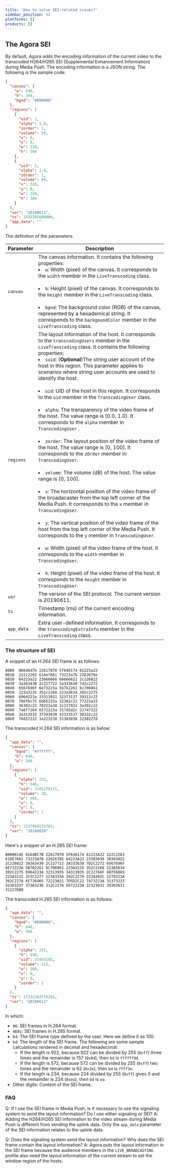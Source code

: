 ```yaml
---
title: 'How to solve SEI-related issues?'
sidebar_position: 32
platforms: []
products: []
---
```



## The Agora SEI

By default, Agora adds the encoding information of the current video to the transcoded H264/H265 SEI (Supplemental Enhancement Information) during Media Push. The encoding information is a JSON string. The following is the sample code:

```json
{
  "canvas": {
    "w": 640,
    "h": 360,
    "bgnd": "#000000"
  },
  "regions": [
    {
      "uid": 1,
      "alpha": 1.0,
      "zorder": 1,
      "volume": 50,
      "x": 0,
      "y": 0,
      "w": 320,
      "h": 360
    },
    {
      "uid": 2,
      "alpha": 1.0,
      "zOrder": 1,
      "volume": 89,
      "x": 320,
      "y": 0,
      "w": 320,
      "h": 360
    }
  ],
  "ver": "20190611",
  "ts": 1535385600000,
  "app_data": ""
}
```

The definition of the parameters:

| Parameter  | Description                                                                                                                                                                                                                                                                                                                                                                                                                                                                                                                                                                                                                                                                                                                                                                                                                                                                                                                                                                                                                                                                                                                                                                                                                                                                                                                                                                                                                                                                                                        |
| ---------- | ------------------------------------------------------------------------------------------------------------------------------------------------------------------------------------------------------------------------------------------------------------------------------------------------------------------------------------------------------------------------------------------------------------------------------------------------------------------------------------------------------------------------------------------------------------------------------------------------------------------------------------------------------------------------------------------------------------------------------------------------------------------------------------------------------------------------------------------------------------------------------------------------------------------------------------------------------------------------------------------------------------------------------------------------------------------------------------------------------------------------------------------------------------------------------------------------------------------------------------------------------------------------------------------------------------------------------------------------------------------------------------------------------------------------------------------------------------------------------------------------------------------ |
| `canvas`   | The canvas information. It contains the following properties:<br/><li>`w`: Width (pixel) of the canvas. It corresponds to the `width` member in the `LiveTranscoding` class.</li><br/><li>`h`: Height (pixel) of the canvas. It corresponds to the `height` member in the `LiveTranscoding` class.</li><br/><li>`bgnd`: The background color (RGB) of the canvas, represented by a hexademical string. It corresponds to the `backgoundColor` member in the `LiveTranscoding` class.</li>                                                                                                                                                                                                                                                                                                                                                                                                                                                                                                                                                                                                                                                                                                                                                                                                                                                                                                                                                                                                                          |
| `regions`  | The layout information of the host. It corresponds to the `transcodingUsers` member in the `LiveTranscoding` class. It contains the following properties:<br/><li>`suid`: (**Optional**)The string user account of the host in this region. This parameter applies to scenarios where string user accounts are used to identify the host.</li><br/><li>`uid`: UID of the host in this region. It corresponds to the `uid` member in the `TranscodingUser` class.</li><br/><li>`alpha`: The transparency of the video frame of the host. The value range is [0.0, 1.0]. It corresponds to the `alpha` member in `TranscodingUser` .</li><br/><li>`zorder`: The layout position of the video frame of the host. The value range is [0, 100]. It corresponds to the `zOrder` member in `TranscodingUser`.</li><br/><li>`volume`: The volume (dB) of the host. The value range is [0, 100].</li><br/><li>`x`: The horizontal position of the video frame of the broadacaster from the top left corner of the Media Push. It corresponds to the `x` member in `TranscodingUser`.</li><br/><li>`y`: The vertical position of the video frame of the host from the top left corner of the Media Push. It corresponds to the `y` member in `TranscodingUser`.</li><br/><li>`w`: Width (pixel) of the video frame of the host. It corresponds to the `width` member in `TranscodingUser`.</li><br/><li>`h`: Height (pixel) of the video frame of the host. It corresponds to the `height` member in `TranscodingUser`.</li> |
| `ver`      | The version of the SEI protocol. The current version is 20190611.                                                                                                                                                                                                                                                                                                                                                                                                                                                                                                                                                                                                                                                                                                                                                                                                                                                                                                                                                                                                                                                                                                                                                                                                                                                                                                                                                                                                                                                  |
| `ts`       | Timestamp (ms) of the current encoding information.                                                                                                                                                                                                                                                                                                                                                                                                                                                                                                                                                                                                                                                                                                                                                                                                                                                                                                                                                                                                                                                                                                                                                                                                                                                                                                                                                                                                                                                                |
| `app_data` | Extra user-defined information. It corresponds to the `transcodingExtraInfo` member in the `LiveTranscoding` class.                                                                                                                                                                                                                                                                                                                                                                                                                                                                                                                                                                                                                                                                                                                                                                                                                                                                                                                                                                                                                                                                                                                                                                                                                                                                                                                                                                                                |

### The structure of SEI

A snippet of an H.264 SEI frame is as follows:

```
0000  0664bd7b 22617070 5f646174 61223a22
0010  222c2263 616e7661 73223a7b 2262676e
0020  64223a22 23666666 66666622 2c226822
0030  3a363430 2c227722 3a333630 7d2c2272 
0040  6567696f 6e73223a 5b7b2261 6c706861  
0050  223a3235 352c2268 223a3634 302c2275 
0060  6964223a 33313031 32373137 39312c22
0070  766f6c75 6d65223a 32382c22 77223a33
0080  36302c22 78223a30 2c227922 3a302c22
0090  7a6f7264 6572223a 317d5d2c 22747322
00a0  3a313533 37393630 32333537 38332c22
00b0  76657222 3a223230 31383038 3238227d
```

The transcoded H.264 SEI information is as below:

```json
{
  "app_data": "",
  "canvas": {
    "bgnd": "#ffffff",
    "h": 640,
    "w": 360
  },
  "regions": [
    {
      "alpha": 255,
      "h": 640,
      "uid": 3101279171,
      "volume": 28,
      "w": 360,
      "x": 0,
      "y": 0,
      "zorder": 1
    }
  ],
  "ts": 1537960235783,
  "ver": "20180828"
}
```

Here's a snippet of an H.265 SEI frame:

```
0000014E 0164BC7B 22617070 5F646174 61223A22 222C2263
616E7661 73223A7B 2262676E 64223A22 23303030 30303022
2C226822 3A363430 2C227722 3A333630 7D2C2272 6567696F
6E73223A 5B7B2261 6C706861 223A3235 352C2268 223A3634
302C2275 6964223A 32313935 34313935 2C22766F 60756D65
223A3131 322C2277 223A3336 302C2278 223A302C 2279223A
302C227A 6F726465 72223A31 7D5D2C22 7473223A 31373233  
32303337 37363236 312C2276 6572223A 22323031 39303631  
31227D80                                              
```

The transcoded H.265 SEI information is as follows:

```json
{
  "app_data": "",
  "canvas": {
    "bgnd": "#000000",
    "h": 640,
    "w": 360
  },
  "regions": [
    {
      "alpha": 255,
      "h": 640,
      "uid": 21954195,
      "volume": 112,
      "w": 360,
      "x": 0,
      "y": 0,
      "zorder": 1
    }
  ],
  "ts": 17232303776261,
  "ver": "20190611"
}
```

In which:

- `06`: SEI frames in H.264 format.
- `4E01`: SEI frames in H.265 format.
- `64`: The SEI frame type defined by the user. Here we define it as 100.
- `bd`: The length of the SEI frame. The following are some sample calculations rendered in decimal and hexadecimal:
  - If the length is 922, because 922 can be divided by 255 (`0xff`) three times and the remainder is 157 (`0x9d`), then `bd` is `ffffff9d`.
  - If the length is 572, because 572 can be divided by 255 (`0xff`) two times and the remainder is 62 (`0x3e`), then `bd` is `ffff3e`.
  - If the length is 234, because 234 divided by 255 (`0xff`) gives 0 and the remainder is 234 (`0xea`), then `bd` is `ea`.
- Other digits: Content of the SEI frame.

### FAQ

Q: If I use the SEI frame in Media Push, is it necessary to use the signaling system to send the layout information? Do I use either signaling or SEI?
A: Adding the H264/H265 SEI information to the video stream during Media Push is different from sending the uplink data. Only the `app_data` parameter of the SEI information relates to the uplink data.

Q: Does the signaling system send the layout information? Why does the SEI frame contain the layout information?
A: Agora puts the layout information in the SEI frame because the audience members in the `LIVE_BROADCASTING` profile also need the layout information of the current stream to set the window region of the hosts.
